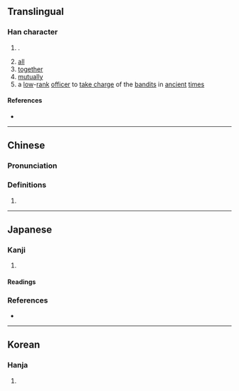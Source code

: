 {{character info}}
==Translingual==

===Han character===
{{Han char|rn=9|rad=人|as=09|sn=11|four=|canj=OMBC|ids=⿰亻頁}}

# {{surname|zh|nodot=1}}.
# [[all]]
# [[together]]
# [[mutually]]
# a [[low]]-[[rank]] [[officer]] to [[take charge]] of the [[bandit]]s in [[ancient]] [[time]]s

====References====
* {{Han ref|kx=0111.130|hdz=10188.050|uh=346F|ud=13423}}

----

==Chinese==
{{zh-forms|s=㑔}}

===Pronunciation===
{{zh-pron
|m=xǔ
|c=seoi2
|h=pfs=
|md=
|mn=
|w=
|cat=adv,n,pn
}}

===Definitions===
{{zh-hanzi}}

# {{rfdef|zh|sort=人09}}

----

==Japanese==

===Kanji===
{{ja-kanji|grade=|rs=人09}}

# {{rfdef|ja|sort=人09}}

====Readings====
{{ja-readings
|on=[[しゅ]] (shu)
|kun=
}}

===References===
* {{R:Koseki Moji|010230}}

----

==Korean==

===Hanja===
{{ko-hanja|hangeul=수|rv=su|mr=su|y=su}}

# {{rfdef|ko|sort=人09}}